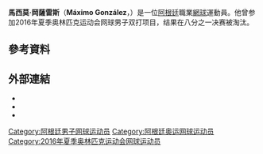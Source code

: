 {{Infobox 网球
|姓名=Máximo González
|照片=Maximo Gonzalez.jpg
|国籍={{ARG}}
|生年=1983年
|生日={{birth_date_and_age|1983|7|20|mf=y}}
|出生地=阿根廷
|居住地=阿根廷
|身高=185
|体重=80
|持拍手=右
|反拍=雙手
|转职业年=2002年
|球拍=
|球衣=
|球鞋=
|单打最高排名=169（2012年10月1日）
|双打最高排名=
|现单打排名=
|现双打排名=
|单打冠军头衔=0
|双打冠军头衔=1
|职业战绩=
|奖金=1,135,875[[美元|美元]]
|澳网最好成绩=
|法网最好成绩=第三輪（2009）
|温网最好成绩=第一輪（2012）
|美网最好成绩=第二輪（2009、2013）
|大满贯个数=
|奥运会最好成绩=
}}

'''馬西莫·岡薩雷斯'''（'''Máximo González'''，{{bd|1983年|7月20日}}）是一位[[阿根廷|阿根廷]]職業[[網球|網球]]運動員。他曾参加2016年夏季奥林匹克运动会网球男子双打项目，结果在八分之一决赛被淘汰。

== 參考資料 ==
{{reflist|2}}

== 外部連結 ==
* {{ATP|id=G585}}
* {{ITF Profile|id=10026826}}
* {{DavisCupplayerlink|id=10026826}}

{{DEFAULTSORT:Knittel, Bastian}}

[[Category:阿根廷男子网球运动员|Category:阿根廷男子网球运动员]]
[[Category:阿根廷奥运网球运动员|Category:阿根廷奥运网球运动员]]
[[Category:2016年夏季奥林匹克运动会网球运动员|Category:2016年夏季奥林匹克运动会网球运动员]]